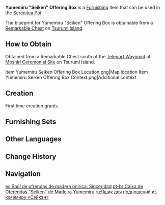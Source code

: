 {{Furnishing Infobox
|id             = 373329
|image          = Item Yumemiru Seiken Offering Box.png
|category       = Landscape
|subcategory    = Ornament
|quality        = 3
|adeptal_energy = 60
|load           = 35
|reduced_load   = 24
|description    = An Offering Box in [[Seirai Island]]. Although it is also made from the core of Yumemiru Wood, but unlike the Offering Box at the [[Grand Narukami Shrine]], it does not have a scarlet lacquer finish, but rather retains its original simple wood color.<br />Although Seirai Island is off the beaten track and no one knows what the donations accumulated in the Offering Box are used for, the most important thing for those who come to pray is to express their sincerity. [[Mora]], which was exchanged with the people's hard work, sweat, and time, is indeed the most tangible item in this regard. The cats seem to think so too.
|blueprint      = Remarkable Chest
}}
'''Yumemiru "Seiken" Offering Box''' is a [[Furnishing]] item that can be used in the [[Serenitea Pot]].

The blueprint for Yumemiru "Seiken" Offering Box is obtainable from a [[Remarkable Chest]] on [[Tsurumi Island]].

==How to Obtain==
Obtained from a Remarkable Chest south of the [[Teleport Waypoint]] at [[Moshiri Ceremonial Site]] on Tsurumi Island.
<gallery>
Item Yumemiru Seiken Offering Box Location.png|Map location
Item Yumemiru Seiken Offering Box Context.png|Additional context
</gallery>

==Creation==
First time creation grants {{Item|Trust|24|x=60}}.
{{Recipe
|type = Creation
|time = 14h
|Yumemiru Wood = 8
}}

==Furnishing Sets==
{{Craft Usage}}

==Other Languages==
{{Other Languages
|en      = Yumemiru "Seiken" Offering Box
|zhs     = 梦见木「诚见」塞钱箱
|zhs_rm  = Mèngjiàn-mù "Chēngjiàn" Sāi Qián Xiāng
|zht     = 夢見木「誠見」塞錢箱
|zht_rm  = Mèngjiàn-mù "Chēngjiàn" Sāi Qián Xiāng
|zh_tl   = 
|ja      = 夢見の「誠見」賽銭箱
|ja_rm   = Yumemiru no "Seiken" Saisenbako{{Assumed}}
|ja_tl   = 
|ko      = 꿈의 나무 「진심」 봉납함
|ko_rm   = Kkum-ui Namu "Jimsim" Bongnapham
|ko_tl   = Dream Wood "Truth" Offering Box
|es      = Baúl de ofrendas de madera onírica: Sinceridad
|es_tl   = 
|fr      = Boîte à offrandes «&nbsp;Seiken&nbsp;» en bois de rêve
|fr_tl   = Offering Bow "Seiken" in Dream Wood
|ru      = Ящик для подношений из юмэмиру «Сэйкэн»
|ru_tl   = Offering Box from Yumemiru "Seiken"
|th      = กล่องโยนเหรียญขอพร "Seiken" ไม้ Yumemiru
|th_rm   = 
|th_tl   = 
|vi      = Hòm Công Đức "Seiken" Gỗ Mơ Mộng
|vi_tl   = {{lexicon|Yumemiru Wood|vi}} "Seiken" Offering Box
|de      = Spendenkästchen „Seiken“ aus Yumemiru-Holz
|de_tl   = Offering Box "Seiken" from Yumemiru Wood
|id      = Kotak Amal "Seiken" dari Yumemiru
|id_tl   = "Seiken" Charity Box from Yumemiru
|pt      = Caixa de Oferendas "Seiken" de Madeira Yumemiru
|pt_tl   = 
|tr      = Yumemiru "Seiken" Bağış Kutusu
|tr_tl   = 
|it      = Cassetta delle offerte Seiken in legno onirico
|it_tl   = 
}}

==Change History==
{{Change History|2.2}}

==Navigation==
{{Furnishing Navbox|exterior}}

[[es:Baúl de ofrendas de madera onírica: Sinceridad]]
[[pt-br:Caixa de Oferendas "Seiken" de Madeira Yumemiru]]
[[ru:Ящик для подношений из юмэмиру «Сэйкэн»]]